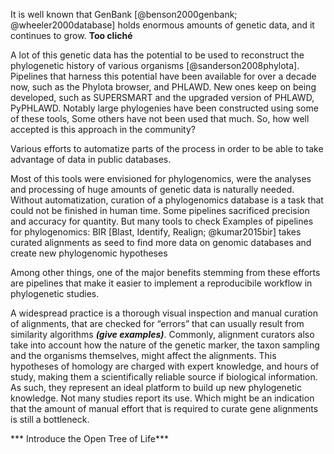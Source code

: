 
It is well known that GenBank [@benson2000genbank; @wheeler2000database] holds enormous amounts of genetic data, and it continues to grow. **Too cliché**

A lot of this genetic data has the potential to be used to reconstruct the phylogenetic
history of various organisms [@sanderson2008phylota].
Pipelines that harness this potential have been available for over a decade now, such
as the Phylota browser, and PHLAWD. New ones keep on being developed, such as SUPERSMART
and the upgraded version of PHLAWD, PyPHLAWD.
Notably large phylogenies have been constructed using some of these tools,
Some others have not been used that much. So, how well accepted is this approach in the community?

Various efforts to automatize parts of the process in order to be able to take advantage of data in public databases.

Most of this tools were envisioned for phylogenomics, were the analyses and processing of huge amounts of genetic data is naturally needed. Without automatization, curation of a phylogenomics database is a task that could not be finished in human time.
Some pipelines sacrificed precision and accuracy for quantity. But many tools to check
Examples of pipelines for phylogenomics:
BIR [Blast, Identify, Realign; @kumar2015bir] takes curated alignments as seed to find more data on genomic databases and create new phylogenomic hypotheses

Among other things, one of the major benefits stemming from these efforts are pipelines that make it easier to implement a reproducibile workflow in phylogenetic studies.


A widespread practice is a thorough visual inspection and manual curation of alignments, that are checked for "errors" that can usually result from similarity algorithms ***(give examples)***.
Commonly, alignment curators also take into account how the nature of the genetic marker, the taxon sampling and the organisms themselves, might affect the alignments. This hypotheses of homology are charged with expert knowledge, and hours of study, making them a scientifically reliable source if biological information.
As such, they represent an ideal platform to build up new phylogenetic knowledge.
Not many studies report its use.
Which might be an indication that the amount of manual effort that is required to curate gene alignments is still a bottleneck.


*** Introduce the Open Tree of Life***
